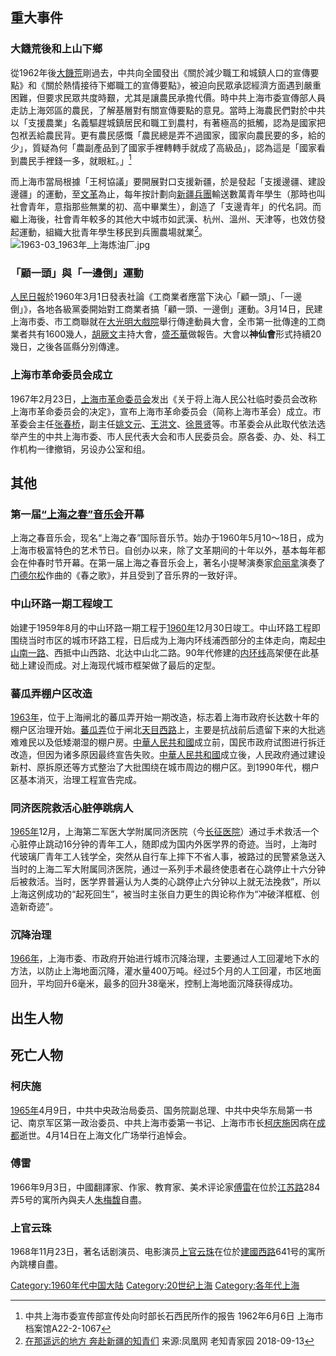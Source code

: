 {{上海历史年代}}
{{YearTopicTOC|1965|上海}}
{{上海歷史}}

== 重大事件 ==

=== 大饑荒後和上山下鄉 ===
從1962年後[[三年困难时期|大饑荒]]剛過去，中共向全國發出《關於減少職工和城鎮人口的宣傳要點》和《關於熱情接待下鄉職工的宣傳要點》，被迫向民眾承認經濟方面遇到嚴重困難，但要求民眾共度時艱，尤其是讓農民承擔代價。時中共上海市委宣傳部人員走訪上海郊區的農民，了解基層對有關宣傳要點的意見。當時上海農民們對於中共以「支援農業」名義驅趕城鎮居民和職工到農村，有著極高的抵觸，認為是國家把包袱丟給農民背。更有農民感慨「農民總是弄不過國家，國家向農民要的多，給的少」，質疑為何「農副產品到了國家手裡轉轉手就成了高級品」，認為這是「國家看到農民手裡錢一多，就眼紅。」<ref>中共上海市委宣传部宣传处向时部长石西民所作的报告  1962年6月6日 上海市档案馆A22-2-1067</ref>

而上海市當局根據「王柯協議」要開展對口支援新疆，於是發起「支援邊疆、建設邊疆」的運動，至[[文化大革命|文革]]為止，每年按計劃向[[新疆兵团|新疆兵團]]輸送數萬青年學生（那時也叫社會青年，意指那些無業的初、高中畢業生），創造了「支邊青年」的代名詞。而繼上海後，社會青年較多的其他大中城市如武漢、杭州、溫州、天津等，也效仿發起運動，組織大批青年學生移民到兵團農場就業<ref>[http://www.myoldtime.com/m/view.php?aid=15204 在那遥远的地方 奔赴新疆的知青们] {{Wayback|url=http://www.myoldtime.com/m/view.php?aid=15204 |date=20201103142314 }} 来源:凤凰网  老知青家园  2018-09-13</ref>。[[File:1963-03_1963年_上海炼油厂.jpg|thumb]]
=== 「顧一頭」與「一邊倒」運動 ===
[[人民日報|人民日報]]於1960年3月1日發表社論《工商業者應當下決心「顧一頭」、「一邊倒」》，各地各級黨委開始對工商業者搞「顧一頭、一邊倒」運動。3月14日，民建上海市委、市工商聯就在[[大光明大戲院|大光明大戲院]]舉行傳達動員大會，全市第一批傳達的工商業者共有1600幾人，[[胡厥文|胡厥文]]主持大會，[[盛丕華|盛丕華]]做報告。大會以'''神仙會'''形式持續20幾日，之後各區縣分別傳達。

=== 上海市革命委员会成立 ===
1967年2月23日，[[上海市革命委员会|上海市革命委员会]]发出《关于将上海人民公社临时委员会改称上海市革命委员会的决定》，宣布上海市革命委员会（简称上海市革会）成立。市革委会主任[[张春桥|张春桥]]，副主任[[姚文元|姚文元]]、[[王洪文|王洪文]]、[[徐景贤|徐景贤]]等。市革委会从此取代依法选举产生的中共上海市委、市人民代表大会和市人民委员会。原各委、办、处、科工作机构一律撤销，另设办公室和组。

== 其他 ==

=== 第一届[[“上海之春”音乐会|“上海之春”音乐会]]开幕 ===
上海之春音乐会，现名“上海之春”国际音乐节。始办于1960年5月10～18日，成为上海市极富特色的艺术节日。自创办以来，除了文革期间的十年以外，基本每年都会在仲春时节开幕。在第一届上海之春音乐会上，著名小提琴演奏家[[俞丽拿|俞丽拿]]演奏了[[门德尔松|门德尔松]]作曲的《春之歌》，并且受到了音乐界的一致好评。

===中山环路一期工程竣工===
始建于1959年8月的中山环路一期工程于[[1960年|1960年]]12月30日竣工。中山环路工程即围绕当时市区的城市环路工程，日后成为上海内环线浦西部分的主体走向，南起[[中山南一路|中山南一路]]、西抵中山西路、北达中山北二路。90年代修建的[[内环线|内环线]]高架便在此基础上建设而成。对上海现代城市框架做了最后的定型。

=== 蕃瓜弄棚户区改造 ===
[[1963年|1963年]]，位于上海闸北的蕃瓜弄开始一期改造，标志着上海市政府长达数十年的棚户区治理开始。[[蕃瓜弄|蕃瓜弄]]位于闸北[[天目西路|天目西路]]上，主要是抗战前后遗留下来的大批逃难难民以及低矮潮湿的棚户房。[[中華人民共和國|中華人民共和國]]成立前，国民市政府试图进行拆迁改造，但因为诸多原因最终宣告失败。[[中華人民共和國|中華人民共和國]]成立後，人民政府通过建设新村、原拆原还等方式整治了大批围绕在城市周边的棚户区。到1990年代，棚户区基本消灭，治理工程宣告完成。

=== 同济医院救活心脏停跳病人 ===
[[1965年|1965年]]12月，上海第二军医大学附属同济医院（今[[长征医院|长征医院]]）通过手术救活一个心脏停止跳动16分钟的青年工人，随即成为国内外医学界的奇迹。当时，上海时代玻璃厂青年工人钱学全，突然从自行车上摔下不省人事，被路过的民警紧急送入当时的上海二军大附属同济医院，通过一系列手术最终使患者在心跳停止十六分钟后被救活。当时，医学界普遍认为人类的心跳停止六分钟以上就无法挽救”，所以上海这例成功的“起死回生”，被当时主张自力更生的舆论称作为“冲破洋框框、创造新奇迹”。

=== 沉降治理 ===
[[1966年|1966年]]，上海市委、市政府开始进行城市沉降治理，主要通过人工回灌地下水的方法，以防止上海地面沉降，灌水量400万吨。经过5个月的人工回灌，市区地面回升，平均回升6毫米，最多的回升38毫米，控制上海地面沉降获得成功。

== 出生人物 ==

== 死亡人物 ==
=== 柯庆施 ===
[[1965年|1965年]]4月9日，中共中央政治局委员、国务院副总理、中共中央华东局第一书记、南京军区第一政治委员、中共上海市委第一书记、上海市市长[[柯庆施|柯庆施]]因病在[[成都|成都]]逝世。4月14日在上海文化广场举行追悼会。

=== 傅雷 ===
1966年9月3日，中國翻譯家、作家、教育家、美术评论家[[傅雷|傅雷]]在位於[[江苏路_(上海)|江苏路]]284弄5号的寓所內與夫人[[朱梅馥|朱梅馥]]自盡。

=== 上官云珠 ===
1968年11月23日，著名话剧演员、电影演员[[上官云珠|上官云珠]]在位於[[建國西路_(上海)|建國西路]]641号的寓所內跳樓自盡。

[[Category:1960年代中国大陆|Category:1960年代中国大陆]]
[[Category:20世纪上海|Category:20世纪上海]]
[[Category:各年代上海|Category:各年代上海]]